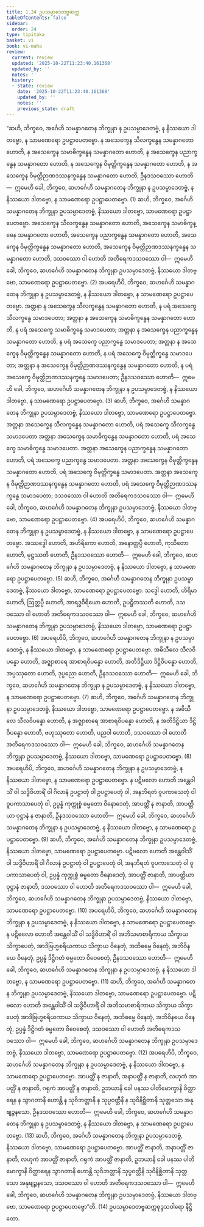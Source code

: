 ```yaml
---
title: 1.24 ဥပသမ္ပာဒေတဗ္ဗဆက္က
tableOfContents: false
sidebar:
  order: 24
type: tipitaka
basket: vi
book: vi-maha
review:
  current: review
  updated: '2025-10-22T11:23:40.161368'
  updated_by: ''
  notes: ''
  history:
  - state: review
    date: '2025-10-22T11:23:40.161368'
    updated_by: ''
    notes: ''
    previous_state: draft
---
```



<ReviewStatus review={frontmatter.review} showDetails={true} />

<HypothesisAnnotation frontmatter={frontmatter} />

<DynamicBreadcrumb />

<Division number="85" book="vi-maha" e="ch" v="3" p="94">

<Paragraph number="386" book="vi-maha">
“ဆဟိ, ဘိက္ခဝေ, အင်္ဂေဟိ သမန္နာဂတေန ဘိက္ခုနာ န ဥပသမ္ပာဒေတဗ္ဗံ, န နိဿယော ဒါတဗ္ဗော, န သာမဏေရော ဥပဋ္ဌာပေတဗ္ဗော. န အသေက္ခေန သီလက္ခန္ဓေန သမန္နာဂတော ဟောတိ, န အသေက္ခေန သမာဓိက္ခန္ဓေန သမန္နာဂတော ဟောတိ, န အသေက္ခေန ပညာက္ခန္ဓေန သမန္နာဂတော ဟောတိ, န အသေက္ခေန ဝိမုတ္တိက္ခန္ဓေန သမန္နာဂတော ဟောတိ, န အသေက္ခေန ဝိမုတ္တိဉာဏဒဿနက္ခန္ဓေန သမန္နာဂတော ဟောတိ, ဦနဒသဝဿော ဟောတိ—  ဣမေဟိ ခေါ, ဘိက္ခဝေ, ဆဟင်္ဂေဟိ သမန္နာဂတေန ဘိက္ခုနာ န ဥပသမ္ပာဒေတဗ္ဗံ, န နိဿယော ဒါတဗ္ဗော, န သာမဏေရော ဥပဋ္ဌာပေတဗ္ဗော. (1)
</Paragraph>

<Paragraph number="387" book="vi-maha">
ဆဟိ, ဘိက္ခဝေ, အင်္ဂေဟိ သမန္နာဂတေန ဘိက္ခုနာ ဥပသမ္ပာဒေတဗ္ဗံ, နိဿယော ဒါတဗ္ဗော, သာမဏေရော ဥပဋ္ဌာပေတဗ္ဗော. အသေက္ခေန သီလက္ခန္ဓေန သမန္နာဂတော ဟောတိ, အသေက္ခေန သမာဓိက္ခန္ဓေန သမန္နာဂတော ဟောတိ, အသေက္ခေန ပညာက္ခန္ဓေန သမန္နာဂတော ဟောတိ, အသေက္ခေန ဝိမုတ္တိက္ခန္ဓေန သမန္နာဂတော ဟောတိ, အသေက္ခေန ဝိမုတ္တိဉာဏဒဿနက္ခန္ဓေန သမန္နာဂတော ဟောတိ, ဒသဝဿော ဝါ ဟောတိ အတိရေကဒသဝဿော ဝါ—  ဣမေဟိ ခေါ, ဘိက္ခဝေ, ဆဟင်္ဂေဟိ သမန္နာဂတေန ဘိက္ခုနာ ဥပသမ္ပာဒေတဗ္ဗံ, နိဿယော ဒါတဗ္ဗော, သာမဏေရော ဥပဋ္ဌာပေတဗ္ဗော. (2)
</Paragraph>

<Paragraph number="388" book="vi-maha">
အပရေဟိပိ, ဘိက္ခဝေ, ဆဟင်္ဂေဟိ သမန္နာဂတေန ဘိက္ခုနာ န ဥပသမ္ပာဒေတဗ္ဗံ, န နိဿယော ဒါတဗ္ဗော, န သာမဏေရော ဥပဋ္ဌာပေတဗ္ဗော. အတ္တနာ န အသေက္ခေန သီလက္ခန္ဓေန သမန္နာဂတော ဟောတိ, န ပရံ အသေက္ခေ သီလက္ခန္ဓေ သမာဒပေတာ; အတ္တနာ န အသေက္ခေန သမာဓိက္ခန္ဓေန သမန္နာဂတော ဟောတိ, န ပရံ အသေက္ခေ သမာဓိက္ခန္ဓေ သမာဒပေတာ; အတ္တနာ န အသေက္ခေန ပညာက္ခန္ဓေန သမန္နာဂတော ဟောတိ, န ပရံ အသေက္ခေ ပညာက္ခန္ဓေ သမာဒပေတာ; အတ္တနာ န အသေက္ခေန ဝိမုတ္တိက္ခန္ဓေန သမန္နာဂတော ဟောတိ, န ပရံ အသေက္ခေ ဝိမုတ္တိက္ခန္ဓေ သမာဒပေတာ; အတ္တနာ န အသေက္ခေန ဝိမုတ္တိဉာဏဒဿနက္ခန္ဓေန သမန္နာဂတော ဟောတိ, န ပရံ အသေက္ခေ ဝိမုတ္တိဉာဏဒဿနက္ခန္ဓေ သမာဒပေတာ; ဦနဒသဝဿော ဟောတိ—  ဣမေဟိ ခေါ, ဘိက္ခဝေ, ဆဟင်္ဂေဟိ သမန္နာဂတေန ဘိက္ခုနာ န ဥပသမ္ပာဒေတဗ္ဗံ, န နိဿယော ဒါတဗ္ဗော, န သာမဏေရော ဥပဋ္ဌာပေတဗ္ဗော. (3)
</Paragraph>

<Paragraph number="389" book="vi-maha">
ဆဟိ, ဘိက္ခဝေ, အင်္ဂေဟိ သမန္နာဂတေန ဘိက္ခုနာ ဥပသမ္ပာဒေတဗ္ဗံ, နိဿယော ဒါတဗ္ဗော, သာမဏေရော ဥပဋ္ဌာပေတဗ္ဗော. အတ္တနာ အသေက္ခေန သီလက္ခန္ဓေန သမန္နာဂတော ဟောတိ, ပရံ အသေက္ခေ သီလက္ခန္ဓေ သမာဒပေတာ အတ္တနာ အသေက္ခေန သမာဓိက္ခန္ဓေန သမန္နာဂတော ဟောတိ, ပရံ အသေက္ခေ သမာဓိက္ခန္ဓေ သမာဒပေတာ. အတ္တနာ အသေက္ခေန ပညာက္ခန္ဓေန သမန္နာဂတော ဟောတိ, ပရံ အသေက္ခေ ပညာက္ခန္ဓေ သမာဒပေတာ. အတ္တနာ အသေက္ခေန ဝိမုတ္တိက္ခန္ဓေန သမန္နာဂတော ဟောတိ, ပရံ အသေက္ခေ ဝိမုတ္တိက္ခန္ဓေ သမာဒပေတာ. အတ္တနာ အသေက္ခေန ဝိမုတ္တိဉာဏဒဿနက္ခန္ဓေန သမန္နာဂတော ဟောတိ, ပရံ အသေက္ခေ ဝိမုတ္တိဉာဏဒဿနက္ခန္ဓေ သမာဒပေတာ; ဒသဝဿော ဝါ ဟောတိ အတိရေကဒသဝဿော ဝါ—  ဣမေဟိ ခေါ, ဘိက္ခဝေ, ဆဟင်္ဂေဟိ သမန္နာဂတေန ဘိက္ခုနာ ဥပသမ္ပာဒေတဗ္ဗံ, နိဿယော ဒါတဗ္ဗော, သာမဏေရော ဥပဋ္ဌာပေတဗ္ဗော. (4)
</Paragraph>

<Paragraph number="390" book="vi-maha">
အပရေဟိပိ, ဘိက္ခဝေ, ဆဟင်္ဂေဟိ သမန္နာဂတေန ဘိက္ခုနာ န ဥပသမ္ပာဒေတဗ္ဗံ, န နိဿယော ဒါတဗ္ဗော, န သာမဏေရော ဥပဋ္ဌာပေတဗ္ဗော. အဿဒ္ဓေါ ဟောတိ, အဟိရိကော ဟောတိ, အနောတ္တပ္ပီ ဟောတိ, ကုသီတော ဟောတိ, မုဋ္ဌဿတိ ဟောတိ, ဦနဒသဝဿော ဟောတိ—  ဣမေဟိ ခေါ, ဘိက္ခဝေ, ဆဟင်္ဂေဟိ သမန္နာဂတေန ဘိက္ခုနာ န ဥပသမ္ပာဒေတဗ္ဗံ, န နိဿယော ဒါတဗ္ဗော, န သာမဏေရော ဥပဋ္ဌာပေတဗ္ဗော. (5)
</Paragraph>

<Paragraph number="391" book="vi-maha">
ဆဟိ, ဘိက္ခဝေ, အင်္ဂေဟိ သမန္နာဂတေန ဘိက္ခုနာ ဥပသမ္ပာဒေတဗ္ဗံ, နိဿယော ဒါတဗ္ဗော, သာမဏေရော ဥပဋ္ဌာပေတဗ္ဗော. သဒ္ဓေါ ဟောတိ, ဟိရိမာ ဟောတိ, ဩတ္တပ္ပီ ဟောတိ, အာရဒ္ဓဝီရိယော ဟောတိ, ဥပဋ္ဌိတဿတိ ဟောတိ, ဒသဝဿော ဝါ ဟောတိ အတိရေကဒသဝဿော ဝါ—  ဣမေဟိ ခေါ, ဘိက္ခဝေ, ဆဟင်္ဂေဟိ သမန္နာဂတေန ဘိက္ခုနာ ဥပသမ္ပာဒေတဗ္ဗံ, နိဿယော ဒါတဗ္ဗော, သာမဏေရော ဥပဋ္ဌာပေတဗ္ဗော. (6)
</Paragraph>

<Paragraph number="392" book="vi-maha">
အပရေဟိပိ, ဘိက္ခဝေ, ဆဟင်္ဂေဟိ သမန္နာဂတေန ဘိက္ခုနာ န ဥပသမ္ပာဒေတဗ္ဗံ, န နိဿယော ဒါတဗ္ဗော, န သာမဏေရော ဥပဋ္ဌာပေတဗ္ဗော. အဓိသီလေ သီလဝိပန္နော ဟောတိ, အဇ္ဈာစာရေ အာစာရဝိပန္နော ဟောတိ, အတိဒိဋ္ဌိယာ ဒိဋ္ဌိဝိပန္နော ဟောတိ, အပ္ပဿုတော ဟောတိ, ဒုပ္ပညော ဟောတိ, ဦနဒသဝဿော ဟောတိ—  ဣမေဟိ ခေါ, ဘိက္ခဝေ, ဆဟင်္ဂေဟိ သမန္နာဂတေန ဘိက္ခုနာ န ဥပသမ္ပာဒေတဗ္ဗံ, န နိဿယော ဒါတဗ္ဗော, န သာမဏေရော ဥပဋ္ဌာပေတဗ္ဗော. (7)
</Paragraph>

<Paragraph number="393" book="vi-maha">
ဆဟိ, ဘိက္ခဝေ, အင်္ဂေဟိ သမန္နာဂတေန ဘိက္ခုနာ ဥပသမ္ပာဒေတဗ္ဗံ, နိဿယော ဒါတဗ္ဗော, သာမဏေရော ဥပဋ္ဌာပေတဗ္ဗော. န အဓိသီလေ သီလဝိပန္နော ဟောတိ, န အဇ္ဈာစာရေ အာစာရဝိပန္နော ဟောတိ, န အတိဒိဋ္ဌိယာ ဒိဋ္ဌိဝိပန္နော ဟောတိ, ဗဟုဿုတော ဟောတိ, ပညဝါ ဟောတိ, ဒသဝဿော ဝါ ဟောတိ အတိရေကဒသဝဿော ဝါ—  ဣမေဟိ ခေါ, ဘိက္ခဝေ, ဆဟင်္ဂေဟိ သမန္နာဂတေန ဘိက္ခုနာ ဥပသမ္ပာဒေတဗ္ဗံ, နိဿယော ဒါတဗ္ဗော, သာမဏေရော ဥပဋ္ဌာပေတဗ္ဗော. (8)
</Paragraph>

<Paragraph number="394" book="vi-maha">
အပရေဟိပိ, ဘိက္ခဝေ, ဆဟင်္ဂေဟိ သမန္နာဂတေန ဘိက္ခုနာ န ဥပသမ္ပာဒေတဗ္ဗံ, န နိဿယော ဒါတဗ္ဗော, န သာမဏေရော ဥပဋ္ဌာပေတဗ္ဗော. န ပဋိဗလော ဟောတိ အန္တေဝါသိံ ဝါ သဒ္ဓိဝိဟာရိံ ဝါ ဂိလာနံ ဥပဋ္ဌာတုံ ဝါ ဥပဋ္ဌာပေတုံ ဝါ, အနဘိရတံ ဝူပကာသေတုံ ဝါ ဝူပကာသာပေတုံ ဝါ, ဥပ္ပန္နံ ကုက္ကုစ္စံ ဓမ္မတော ဝိနောဒေတုံ, အာပတ္တိံ န ဇာနာတိ, အာပတ္တိယာ ဝုဋ္ဌာနံ န ဇာနာတိ, ဦနဒသဝဿော ဟောတိ—  ဣမေဟိ ခေါ, ဘိက္ခဝေ, ဆဟင်္ဂေဟိ သမန္နာဂတေန ဘိက္ခုနာ န ဥပသမ္ပာဒေတဗ္ဗံ, န နိဿယော ဒါတဗ္ဗော, န သာမဏေရော ဥပဋ္ဌာပေတဗ္ဗော. (9)
</Paragraph>

<Paragraph number="395" book="vi-maha">
ဆဟိ, ဘိက္ခဝေ, အင်္ဂေဟိ သမန္နာဂတေန ဘိက္ခုနာ ဥပသမ္ပာဒေတဗ္ဗံ, နိဿယော ဒါတဗ္ဗော, သာမဏေရော ဥပဋ္ဌာပေတဗ္ဗော. ပဋိဗလော ဟောတိ အန္တေဝါသိံ ဝါ သဒ္ဓိဝိဟာရိံ ဝါ ဂိလာနံ ဥပဋ္ဌာတုံ ဝါ ဥပဋ္ဌာပေတုံ ဝါ, အနဘိရတံ ဝူပကာသေတုံ ဝါ ဝူပကာသာပေတုံ ဝါ, ဥပ္ပန္နံ ကုက္ကုစ္စံ ဓမ္မတော ဝိနောဒေတုံ, အာပတ္တိံ ဇာနာတိ, အာပတ္တိယာ ဝုဋ္ဌာနံ ဇာနာတိ, ဒသဝဿော ဝါ ဟောတိ အတိရေကဒသဝဿော ဝါ—  ဣမေဟိ ခေါ, ဘိက္ခဝေ, ဆဟင်္ဂေဟိ သမန္နာဂတေန ဘိက္ခုနာ ဥပသမ္ပာဒေတဗ္ဗံ, နိဿယော ဒါတဗ္ဗော, သာမဏေရော ဥပဋ္ဌာပေတဗ္ဗော. (10)
</Paragraph>

<Paragraph number="396" book="vi-maha">
အပရေဟိပိ, ဘိက္ခဝေ, ဆဟင်္ဂေဟိ သမန္နာဂတေန ဘိက္ခုနာ န ဥပသမ္ပာဒေတဗ္ဗံ, န နိဿယော ဒါတဗ္ဗော, န သာမဏေရော ဥပဋ္ဌာပေတဗ္ဗော. န ပဋိဗလော ဟောတိ အန္တေဝါသိံ ဝါ သဒ္ဓိဝိဟာရိံ ဝါ အဘိသမာစာရိကာယ သိက္ခာယ သိက္ခာပေတုံ, အာဒိဗြဟ္မစရိယကာယ သိက္ခာယ ဝိနေတုံ, အဘိဓမ္မေ ဝိနေတုံ, အဘိဝိနယေ ဝိနေတုံ, ဥပ္ပန္နံ ဒိဋ္ဌိဂတံ ဓမ္မတော ဝိဝေစေတုံ, ဦနဒသဝဿော ဟောတိ—  ဣမေဟိ ခေါ, ဘိက္ခဝေ, ဆဟင်္ဂေဟိ သမန္နာဂတေန ဘိက္ခုနာ န ဥပသမ္ပာဒေတဗ္ဗံ, န နိဿယော ဒါတဗ္ဗော, န သာမဏေရော ဥပဋ္ဌာပေတဗ္ဗော. (11)
</Paragraph>

<Paragraph number="397" book="vi-maha">
ဆဟိ, ဘိက္ခဝေ, အင်္ဂေဟိ သမန္နာဂတေန ဘိက္ခုနာ ဥပသမ္ပာဒေတဗ္ဗံ, နိဿယော ဒါတဗ္ဗော, သာမဏေရော ဥပဋ္ဌာပေတဗ္ဗော. ပဋိဗလော ဟောတိ အန္တေဝါသိံ ဝါ သဒ္ဓိဝိဟာရိံ ဝါ အဘိသမာစာရိကာယ သိက္ခာယ သိက္ခာပေတုံ အာဒိဗြဟ္မစရိယကာယ သိက္ခာယ ဝိနေတုံ, အဘိဓမ္မေ ဝိနေတုံ, အဘိဝိနယေ ဝိနေတုံ, ဥပ္ပန္နံ ဒိဋ္ဌိဂတံ ဓမ္မတော ဝိဝေစေတုံ, ဒသဝဿော ဝါ ဟောတိ အတိရေကဒသဝဿော ဝါ—  ဣမေဟိ ခေါ, ဘိက္ခဝေ, ဆဟင်္ဂေဟိ သမန္နာဂတေန ဘိက္ခုနာ ဥပသမ္ပာဒေတဗ္ဗံ, နိဿယော ဒါတဗ္ဗော, သာမဏေရော ဥပဋ္ဌာပေတဗ္ဗော. (12)
</Paragraph>

<Paragraph number="398" book="vi-maha">
အပရေဟိပိ, ဘိက္ခဝေ, ဆဟင်္ဂေဟိ သမန္နာဂတေန ဘိက္ခုနာ န ဥပသမ္ပာဒေတဗ္ဗံ, န နိဿယော ဒါတဗ္ဗော, န သာမဏေရော ဥပဋ္ဌာပေတဗ္ဗော. အာပတ္တိံ န ဇာနာတိ, အနာပတ္တိံ န ဇာနာတိ, လဟုကံ အာပတ္တိံ န ဇာနာတိ, ဂရုကံ အာပတ္တိံ န ဇာနာတိ, ဥဘယာနိ ခေါ ပနဿ ပါတိမောက္ခာနိ ဝိတ္ထာရေန န သွာဂတာနိ ဟောန္တိ န သုဝိဘတ္တာနိ န သုပ္ပဝတ္တီနိ န သုဝိနိစ္ဆိတာနိ သုတ္တသော အနုဗျဉ္ဇနသော, ဦနဒသဝဿော ဟောတိ—  ဣမေဟိ ခေါ, ဘိက္ခဝေ, ဆဟင်္ဂေဟိ သမန္နာဂတေန ဘိက္ခုနာ န ဥပသမ္ပာဒေတဗ္ဗံ, န နိဿယော ဒါတဗ္ဗော, န သာမဏေရော ဥပဋ္ဌာပေတဗ္ဗော. (13)
</Paragraph>

<Paragraph number="399" book="vi-maha">
ဆဟိ, ဘိက္ခဝေ, အင်္ဂေဟိ သမန္နာဂတေန ဘိက္ခုနာ ဥပသမ္ပာဒေတဗ္ဗံ, နိဿယော ဒါတဗ္ဗော, သာမဏေရော ဥပဋ္ဌာပေတဗ္ဗော. အာပတ္တိံ ဇာနာတိ, အနာပတ္တိံ ဇာနာတိ, လဟုကံ အာပတ္တိံ ဇာနာတိ, ဂရုကံ အာပတ္တိံ ဇာနာတိ, ဥဘယာနိ ခေါ ပနဿ ပါတိမောက္ခာနိ ဝိတ္ထာရေန သွာဂတာနိ ဟောန္တိ သုဝိဘတ္တာနိ သုပ္ပဝတ္တီနိ သုဝိနိစ္ဆိတာနိ သုတ္တသော အနုဗျဉ္ဇနသော, ဒသဝဿော ဝါ ဟောတိ အတိရေကဒသဝဿော ဝါ—  ဣမေဟိ ခေါ, ဘိက္ခဝေ, ဆဟင်္ဂေဟိ သမန္နာဂတေန ဘိက္ခုနာ ဥပသမ္ပာဒေတဗ္ဗံ, နိဿယော ဒါတဗ္ဗော, သာမဏေရော ဥပဋ္ဌာပေတဗ္ဗော”တိ. (14)

</Paragraph>
</Division>

<Paragraph number="400" type="center" book="vi-maha">
ဥပသမ္ပာဒေတဗ္ဗဆက္ကစုဒ္ဒသဝါရော နိဋ္ဌိတော.
</Paragraph>